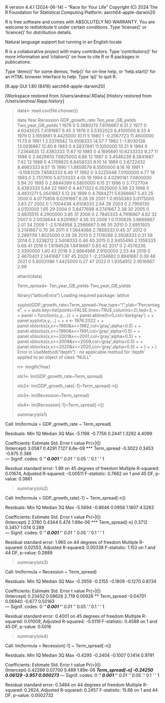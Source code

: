 
R version 4.4.1 (2024-06-14) -- "Race for Your Life"
Copyright (C) 2024 The R Foundation for Statistical Computing
Platform: aarch64-apple-darwin20

R is free software and comes with ABSOLUTELY NO WARRANTY.
You are welcome to redistribute it under certain conditions.
Type 'license()' or 'licence()' for distribution details.

  Natural language support but running in an English locale

R is a collaborative project with many contributors.
Type 'contributors()' for more information and
'citation()' on how to cite R or R packages in publications.

Type 'demo()' for some demos, 'help()' for on-line help, or
'help.start()' for an HTML browser interface to help.
Type 'q()' to quit R.

[R.app GUI 1.80 (8416) aarch64-apple-darwin20]

[Workspace restored from /Users/andrea/.RData]
[History restored from /Users/andrea/.Rapp.history]

> data<- read.csv(file.choose())
> 
> data
   Year Recession GDP_growth_rate Ten_year_GB_yields Two_year_GB_yields
1  1976         0       5.3880213          7.6116667               6.31
2  1977         0       4.6242025          7.4191667               6.45
3  1978         0       5.5352023          8.4100000               8.33
4  1979         0       3.1659881          9.4425000              10.11
5  1980         1      -0.2567723         11.4600000              11.73
6  1981         1       2.5376942         13.9108333              14.57
7  1982         1      -1.8030138         13.0016667              12.80
8  1983         0       4.5837841         11.1050000              10.21
9  1984         0       7.2364635         12.4383333              11.67
10 1985         0       4.1695691         10.6233333               9.27
11 1986         0       3.4626610          7.6825000               6.86
12 1987         0       3.4546239          8.3841667               7.42
13 1988         0       4.1769825          8.8458333               8.10
14 1989         0       3.6722432          8.4983333               8.57
15 1990         1       1.8859579          8.5500000               8.16
16 1991         1      -0.1083129          7.8583333               6.49
17 1992         0       3.5225048          7.0100000               4.77
18 1993         0       2.7517910          5.8733333               4.05
19 1994         0       4.0290181          7.0800000               5.94
20 1995         0       2.6844399          6.5800000               6.15
21 1996         0       3.7727704          6.4383333               5.84
22 1997         0       4.4471322          6.3525000               5.99
23 1998         0       4.4831271          5.2641667               5.13
24 1999         0       4.7884271          5.6366667               5.43
25 2000         0       4.0775858          6.0291667               6.26
26 2001         1       0.9555383          5.0175000               3.83
27 2002         0       1.7004438          4.6108333               2.64
28 2003         0       2.7956130          4.0150000               1.65
29 2004         0       3.8477699          4.2741667               2.38
30 2005         0       3.4835515          4.2900000               3.85
31 2006         0       2.7845333          4.7916667               4.82
32 2007         0       2.0038644          4.6291667               4.36
33 2008         1       0.1135828          3.6666667               2.01
34 2009         1      -2.5764958          3.2566667               0.96
35 2010         0       2.6951925          3.2141667               0.70
36 2011         0       1.5644068          2.7858333               0.45
37 2012         0       2.2891119          1.8025000               0.28
38 2013         0       2.1178286          2.3508333               0.31
39 2014         0       2.5238212          2.5408333               0.46
40 2015         0       2.9455490          2.1358333               0.69
41 2016         0       1.8194528          1.8416667               0.83
42 2017         0       2.4576236          2.3300000               1.40
43 2018         0       2.9664986          2.9100000               2.53
44 2019         0       2.4670401          2.1441667               1.97
45 2020         1      -2.2134682          0.8941667               0.39
46 2021         0       5.8002086          1.4425000               0.27
47 2022         0       1.9354912          2.9516667               2.99
> 
> attach(data)
> 
> Term_spread<- Ten_year_GB_yields-Two_year_GB_yields
> 
> library("latticeExtra")
Loading required package: lattice
> 
> xyplot(GDP_growth_rate+Term_spread~Year,type="l",ylab="Percentage",
+ 
+ auto.key=list(points=FALSE,lines=TRUE,columns=2),lwd=3,
+ 
+ panel = function(x,y,...){
+ 
+    panel.abline(h=0,col='darkgray')
+ 
+    panel.xyplot(x,y,...)
+ 
+    x <- 1976:2022
+ 
+    panel.xblocks(x,x>=1980&x<=1982,col='gray',alpha=0.5)
+ 
+    panel.xblocks(x,x>=1990&x<=1991,col='gray',alpha=0.5)
+ 
+    panel.xblocks(x,x>=2001&x<=2001,col='gray',alpha=0.5)
+ 
+    panel.xblocks(x,x>=2008&x<=2009,col='gray',alpha=0.5)
+ 
+    panel.xblocks(x,x>=2020&x<=2020,col='gray',alpha=0.5)
+ 
+    }
+ 
+ )
Error in UseMethod("depth") : 
  no applicable method for 'depth' applied to an object of class "NULL"
> 
> n<- length(Year)
> 
> ols1<- lm(GDP_growth_rate~Term_spread)
> 
> ols2<- lm(GDP_growth_rate[-1]~Term_spread[-n])
> 
> ols3<- lm(Recession~Term_spread)
> 
> ols4<- lm(Recession[-1]~Term_spread[-n])
> 
> summary(ols1)

Call:
lm(formula = GDP_growth_rate ~ Term_spread)

Residuals:
    Min      1Q  Median      3Q     Max 
-5.1198 -0.7756  0.2441  1.3292  4.4099 

Coefficients:
            Estimate Std. Error t value Pr(>|t|)    
(Intercept)   3.0587     0.4291   7.127  6.6e-09 ***
Term_spread  -0.3022     0.3453  -0.875    0.386    
---
Signif. codes:  0 ‘***’ 0.001 ‘**’ 0.01 ‘*’ 0.05 ‘.’ 0.1 ‘ ’ 1

Residual standard error: 1.99 on 45 degrees of freedom
Multiple R-squared:  0.01674,	Adjusted R-squared:  -0.00511 
F-statistic: 0.7662 on 1 and 45 DF,  p-value: 0.3861

> 
> summary(ols2)

Call:
lm(formula = GDP_growth_rate[-1] ~ Term_spread[-n])

Residuals:
    Min      1Q  Median      3Q     Max 
-5.5694 -0.8646  0.0956  1.1807  4.5263 

Coefficients:
                Estimate Std. Error t value Pr(>|t|)    
(Intercept)       2.3780     0.4344   5.474 1.99e-06 ***
Term_spread[-n]   0.3712     0.3457   1.074    0.289    
---
Signif. codes:  0 ‘***’ 0.001 ‘**’ 0.01 ‘*’ 0.05 ‘.’ 0.1 ‘ ’ 1

Residual standard error: 1.965 on 44 degrees of freedom
Multiple R-squared:  0.02553,	Adjusted R-squared:  0.00338 
F-statistic: 1.153 on 1 and 44 DF,  p-value: 0.2889

> 
> summary(ols3)

Call:
lm(formula = Recession ~ Term_spread)

Residuals:
    Min      1Q  Median      3Q     Max 
-0.2659 -0.2155 -0.1809 -0.1270  0.8734 

Coefficients:
            Estimate Std. Error t value Pr(>|t|)   
(Intercept)  0.23452    0.08626   2.719  0.00928 **
Term_spread -0.04701    0.06940  -0.677  0.50163   
---
Signif. codes:  0 ‘***’ 0.001 ‘**’ 0.01 ‘*’ 0.05 ‘.’ 0.1 ‘ ’ 1

Residual standard error: 0.4001 on 45 degrees of freedom
Multiple R-squared:  0.01009,	Adjusted R-squared:  -0.0119 
F-statistic: 0.4588 on 1 and 45 DF,  p-value: 0.5016

> 
> summary(ols4)

Call:
lm(formula = Recession[-1] ~ Term_spread[-n])

Residuals:
    Min      1Q  Median      3Q     Max 
-0.4295 -0.2404 -0.1007  0.1414  0.9791 

Coefficients:
                Estimate Std. Error t value Pr(>|t|)    
(Intercept)      0.42266    0.07700   5.489 1.89e-06 ***
Term_spread[-n] -0.24250    0.06129  -3.957 0.000273 ***
---
Signif. codes:  0 ‘***’ 0.001 ‘**’ 0.01 ‘*’ 0.05 ‘.’ 0.1 ‘ ’ 1

Residual standard error: 0.3484 on 44 degrees of freedom
Multiple R-squared:  0.2624,	Adjusted R-squared:  0.2457 
F-statistic: 15.66 on 1 and 44 DF,  p-value: 0.0002732

> 